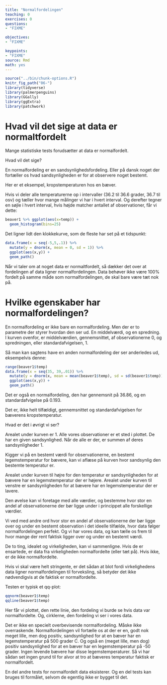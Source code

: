 ```yaml
---
title: "Normalfordelingen"
teaching: 0
exercises: 0
questions: 
- "FIXME"

objectives:
- "FIXME"

keypoints:
- "FIXME"
source: Rmd
math: yes
---
```


```r
source("../bin/chunk-options.R")
knitr_fig_path("06-")
library(tidyverse)
library(palmerpenguins)
library(GGally)
library(ggExtra)
library(patchwork)
```
# Hvad vil det sige at data er normaltfordelt

Mange statistiske tests forudsætter at data er normalfordelt.

Hvad vil det sige?

En normalfordeling er en sandsynlighedsfordeling. Eller på dansk noget der
fortæller os hvad sandsynligheden er for at observere noget bestemt.

Her er et eksempel, kropstemperaturen hos en bæver.

Hvis vi deler alle temperaturerne op i intervaller (36.2 til 36.6 grader, 36.7 til osv) 
og tæller hvor mange målinger vi har i hvert interval. Og derefter tegner en søjle
i hvert interval, hvis højde matcher antallet af observationer, får vi dette:

```r
beaver1 %>% ggplot(aes(x=temp)) +
  geom_histogram(bins=25)
```

Det ligner lidt den klokkekurve, som de fleste har set på et tidspunkt:

```r
data.frame(x = seq(-5,5,.1)) %>% 
  mutate(y = dnorm(x, mean = 0, sd = 1)) %>% 
  ggplot(aes(x,y)) +
  geom_path()
```
Når vi taler om at noget data er normaltfordelt, så dækker det over at fordelingen
af data ligner normalfordelingen. Data behøver ikke være 100% fordelt på samme måde som
normalfordelingen, de skal bare være tæt nok på.


# Hvilke egenskaber har normalfordelingen?

En normalfordeling er ikke bare en normalfordeling. Men der er to parametre der
styrer hvordan den ser ud. En middelværdi, og en spredning. I kurven ovenfor,
er middelværdien, gennemsnittet, af observationerne 0, og spredningen, eller standardafvigelsen, 1.

Så man kan sagtens have en anden normalfordeling der ser anderledes ud, 
eksempelvis denne:
```r
range(beaver1$temp)
data.frame(x = seq(35, 39,.01)) %>% 
  mutate(y = dnorm(x, mean = mean(beaver1$temp), sd = sd(beaver1$temp))) %>% 
  ggplot(aes(x,y)) +
  geom_path()
```
Det er også en normalfordeling, den har gennemsnit på 36.86, og en standardafvigelse
på 0.193.

Det er, ikke helt tilfældigt, gennemsnittet og standardafvigelsen for bæverens 
kropstemperatur.

Hvad er det i øvrigt vi ser? 

Arealet under kurven er 1. Alle vores observationer er et sted i plottet. De har 
en given sandsynlighed. Når de alle er der, er summen af deres sandsynligheder
1.

Kigger vi på en bestemt værdi for observationerne, en bestemt legemstemperatur
for bævere, kan vi aflæse på kurven hvor sandsynlig den bestemte temperatur er.

Arealet under kurven til højre for den temperatur er sandsynligheden for at 
bævere har en legemstemperatur der er højere. Arealet under kurven til venstre
er sandsynligheden for at bævere har en legemstemperatur der er lavere.

Den øvelse kan vi foretage med alle værdier, og bestemme hvor stor en andel af
observationerne der bør ligge under i princippet alle forskellige værdier.

Vi ved med andre ord hvor stor en andel af observationerne der bør ligge over
og under en bestemt observation i det ideelle tilfælde, hvor data følger 
normalfordelingen perfekt. Og vi har vores data, og kan tælle os frem til hvor
mange der rent faktisk ligger over og under en bestemt værdi.

De to ting, idealet og virkeligheden, kan vi sammenligne. Hvis de er ensartede,
er data fra virkeligheden normalfordelte (eller tæt på). Hvis ikke, er de ikke
normalfordelte.

Hvis vi skal være helt stringente, er det sådan at blot fordi virkelighedens 
data ligner normalfordelingen til forveksling, så betyder det ikke nødvendigvis 
at de faktisk er normalfordelte.

Testen er typisk et qq-plot:

```r
qqnorm(beaver1$temp)
qqline(beaver1$temp)
```

Her får vi plottet, den rette linie, den fordeling vi burde se hvis data var
normalfordelte. Og, cirklerne, den fordeling vi ser i vores data.

Det er ikke en specielt overbevisende normalfordeling. Måske ikke overraskende.
Normalfordelingen vil fortælle os at der er en, godt nok meget lille, men 
dog positiv, sandsynlighed for at en bæver har en legemstemperatur på 500 grader
C. Og også en (meget lille, men dog) positiv sandsynlighed for at en bæver 
har en legemstemperatur på -50 grader. 
Ingen levende bævere har disse legemstemperaturer. Så vi har sådan set ingen
grund til for alvor at tro at bæveres temperatur faktisk er normalfordelt.

En del andre tests for normalfordelt data eksisterer. Og en del tests kan bruges
til formålet, selvom de egentlig ikke er bygget til det.